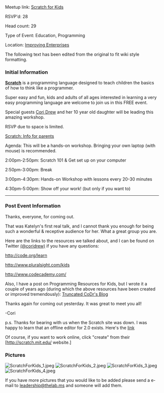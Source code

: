 Meetup link: [http://www.meetup.com/TheLab-ms/events/172971002/ Scratch for Kids]

RSVP'd: 28  

Head count: 29 

Type of Event: Education, Programming 

Location: [http://www.improvingenterprises.com/ Improving Enterprises ]


The following text has been edited from the original to fit wiki style formatting.

=== Initial Information ===
 
[http://scratch.mit.edu/about/ '''Scratch'''] is a programming language designed to teach children the basics of how to think like a programmer. 

Super easy and fun, kids and adults of all ages interested in learning a very easy programming language are welcome to join us in this FREE event. 


Special guests [https://twitter.com/coridrew Cori Drew] and her 10 year old daughter will be leading this amazing workshop. 

RSVP due to space is limited.

[http://scratch.mit.edu/parents/ Scratch: Info for parents]

Agenda: This will be a hands-on workshop. Bringing your own laptop (with mouse) is recommended.

2:00pm-2:50pm: Scratch 101 & Get set up on your computer

2:50pm-3:00pm: Break

3:00pm-4:30pm: Hands-on Workshop with lessons every 20-30 minutes

4:30pm-5:00pm: Show off your work! (but only if you want to) 

----

=== Post Event Information ===

Thanks, everyone, for coming out. 

That was Katelyn's first real talk, and I cannot thank you enough for being such a wonderful & receptive audience for her. What a great group you are.

Here are the links to the resources we talked about, and I can be found on Twitter [https://twitter.com/coridrew (@coridrew)] if you have any questions:

http://code.org/learn

http://www.pluralsight.com/kids­

http://www.codecademy.com/­

Also, I have a post on Programming Resources for Kids, but I wrote it a couple of years ago (during which the above resources have been created or improved tremendously): [http://truncatedcodr.wordpress.com/programming-resources-for-kids/ Truncated CoDr's Blog]

Thanks again for coming out yesterday. It was great to meet you all!

-Cori

p.s. Thanks for bearing with us when the Scratch site was down. I was happy to learn that an offline editor for 2.0 exists. Here's the [http://scratch.mit.edu/scratch2download/ link]

Of course, if you want to work online, click "create" from their [http://scratch.mit.edu/­ website.]

=== Pictures ===

[[File:ScratchForKids_1.jpeg]]
[[File:ScratchForKids_2.jpeg]]
[[File:ScratchForKids_3.jpeg]]
[[File:ScratchForKids_4.jpeg]]

If you have more pictures that you would like to be added please send a e-mail to [mailto:leadership@thelab.ms leadership@thelab.ms] and someone will add them.

